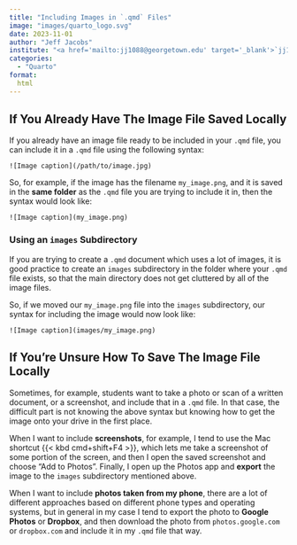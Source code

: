 ```yaml
---
title: "Including Images in `.qmd` Files"
image: "images/quarto_logo.svg"
date: 2023-11-01
author: "Jeff Jacobs"
institute: "<a href='mailto:jj1088@georgetown.edu' target='_blank'>`jj1088@georgetown.edu`</a>"
categories:
  - "Quarto"
format:
  html
---
```


## If You Already Have The Image File Saved Locally

If you already have an image file ready to be included in your `.qmd` file, you can include it in a `.qmd` file using the following syntax:

```
![Image caption](/path/to/image.jpg)
```

So, for example, if the image has the filename `my_image.png`, and it is saved in the **same folder** as the `.qmd` file you are trying to include it in, then the syntax would look like:

```
![Image caption](my_image.png)
```

### Using an `images` Subdirectory

If you are trying to create a `.qmd` document which uses a lot of images, it is good practice to create an `images` subdirectory in the folder where your `.qmd` file exists, so that the main directory does not get cluttered by all of the image files.

So, if we moved our `my_image.png` file into the `images` subdirectory, our syntax for including the image would now look like:

```
![Image caption](images/my_image.png)
```

## If You're Unsure How To Save The Image File Locally

Sometimes, for example, students want to take a photo or scan of a written document, or a screenshot, and include that in a `.qmd` file. In that case, the difficult part is not knowing the above syntax but knowing how to get the image onto your drive in the first place.

When I want to include **screenshots**, for example, I tend to use the Mac shortcut {{< kbd cmd+shift+F4 >}}, which lets me take a screenshot of some portion of the screen, and then I open the saved screenshot and choose "Add to Photos". Finally, I open up the Photos app and **export** the image to the `images` subdirectory mentioned above.

When I want to include **photos taken from my phone**, there are a lot of different approaches based on different phone types and operating systems, but in general in my case I tend to export the photo to **Google Photos** or **Dropbox**, and then download the photo from `photos.google.com` or `dropbox.com` and include it in my `.qmd` file that way.


